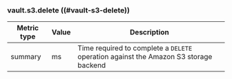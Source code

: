 ### vault.s3.delete ((#vault-s3-delete))

Metric type | Value | Description
----------- | ----- | -----------
summary     | ms    | Time required to complete a `DELETE` operation against the Amazon S3 storage backend